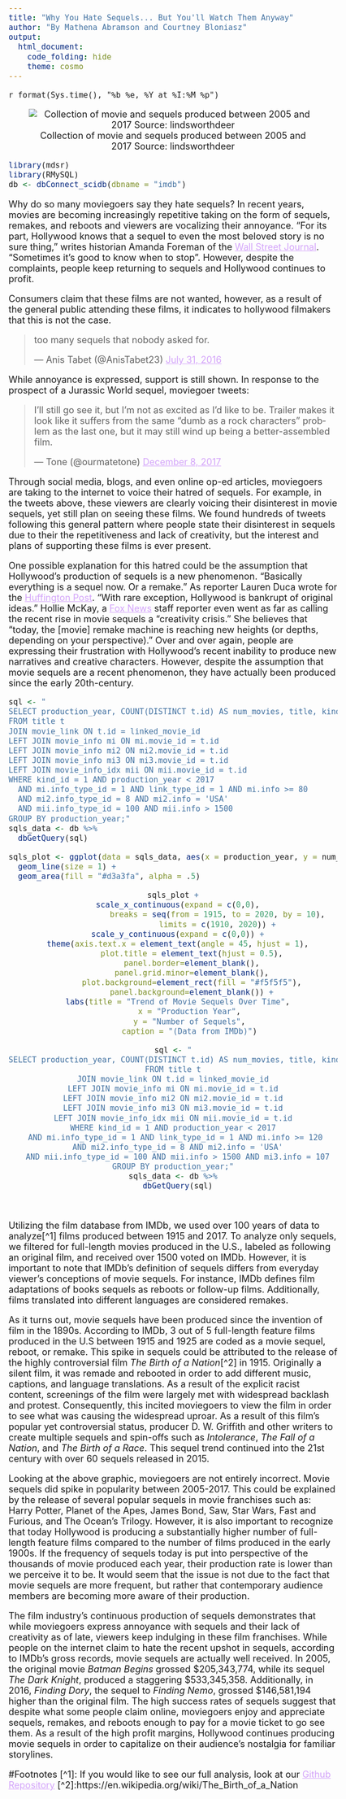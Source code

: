 ```yaml
---
title: "Why You Hate Sequels... But You'll Watch Them Anyway"
author: "By Mathena Abramson and Courtney Bloniasz"
output:
  html_document:
    code_folding: hide
    theme: cosmo
---
```

`r format(Sys.time(), "%b %e, %Y at %I:%M %p")`

<style>
body {
  font-size: 18px;
}

a{
  color: #d3a3fa;
}
</style>




<center>
![Collection of movie and sequels produced between 2005 and 2017 Source: lindsworthdeer](https://lindsworthdeer.files.wordpress.com/2016/02/mico-wars-why-holluywood-prefers-makine-movie-sequels-than-an-original-movie-25-02-2016-lhdeer-2.jpg)

</center>

```r
library(mdsr)
library(RMySQL)
db <- dbConnect_scidb(dbname = "imdb")
```

Why do so many moviegoers say they hate sequels? In recent years, movies are becoming increasingly repetitive taking on the form of sequels, remakes, and reboots and viewers are vocalizing their annoyance. “For its part, Hollywood knows that a sequel to even the most beloved story is no sure thing,” writes historian Amanda Foreman of the [Wall Street Journal](https://search-proquest-com.libproxy.smith.edu/docview/1970318821/9589209AD0FC43F9PQ/1?accountid=13911). “Sometimes it's good to know when to stop”. However, despite the complaints, people keep returning to sequels and Hollywood continues to profit.  

Consumers claim that these films are not wanted, however, as a result of the general public attending these films, it indicates to hollywood filmakers that this is not the case. 
<blockquote class="twitter-tweet" data-conversation="none" data-lang="en"><p lang="en" dir="ltr">too many sequels that nobody asked for.</p>&mdash; Anis Tabet (@AnisTabet23) <a href="https://twitter.com/AnisTabet23/status/759706117853241344?ref_src=twsrc%5Etfw">July 31, 2016</a></blockquote>
<script async src="https://platform.twitter.com/widgets.js" charset="utf-8"></script>


While annoyance is expressed, support is still shown. In response to the prospect of a Jurassic World sequel, moviegoer tweets:

<blockquote class="twitter-tweet" data-lang="en"><p lang="en" dir="ltr">I’ll still go see it, but I’m not as excited as I’d like to be. Trailer makes it look like it suffers from the same “dumb as a rock characters” problem as the last one, but it may still wind up being a better-assembled film.</p>&mdash; Tone (@ourmatetone) <a href="https://twitter.com/ourmatetone/status/939073476228468736?ref_src=twsrc%5Etfw">December 8, 2017</a></blockquote>
<script async src="https://platform.twitter.com/widgets.js" charset="utf-8"></script>

Through social media, blogs, and even online op-ed articles, moviegoers are taking to the internet to voice their hatred of sequels. For example, in the tweets above, these viewers are clearly voicing their disinterest in movie sequels, yet still plan on seeing these films. We found hundreds of tweets following this general pattern where people state their disinterest in sequels due to their the repetitiveness and lack of creativity, but the interest and plans of supporting these films is ever present.

One possible explanation for this hatred could be the assumption that Hollywood’s production of sequels is a new phenomenon. “Basically everything is a sequel now. Or a remake.” As reporter Lauren Duca wrote for the [Huffington Post](https://www.huffingtonpost.com/2015/06/17/middlebrow-sequels_n_7604782.html). “With rare exception, Hollywood is bankrupt of original ideas.”  Hollie McKay, a [Fox News](http://www.foxnews.com/entertainment/2011/08/01/creativity-crisis-has-remake-obsessed-hollywood-run-out-new-ideas.html) staff reporter even went as far as calling the recent rise in movie sequels a “creativity crisis.” She believes that “today, the [movie] remake machine is reaching new heights (or depths, depending on your perspective).” Over and over again, people are expressing their frustration with Hollywood’s recent inability to produce new narratives and creative characters. However, despite the assumption that movie sequels are a recent phenomenon, they have actually been produced since the early 20th-century.

```r
sql <- "
SELECT production_year, COUNT(DISTINCT t.id) AS num_movies, title, kind_id, link_type_id, production_year
FROM title t
JOIN movie_link ON t.id = linked_movie_id
LEFT JOIN movie_info mi ON mi.movie_id = t.id
LEFT JOIN movie_info mi2 ON mi2.movie_id = t.id
LEFT JOIN movie_info mi3 ON mi3.movie_id = t.id
LEFT JOIN movie_info_idx mii ON mii.movie_id = t.id
WHERE kind_id = 1 AND production_year < 2017
  AND mi.info_type_id = 1 AND link_type_id = 1 AND mi.info >= 80 
  AND mi2.info_type_id = 8 AND mi2.info = 'USA'
  AND mii.info_type_id = 100 AND mii.info > 1500 
GROUP BY production_year;"
sqls_data <- db %>%
  dbGetQuery(sql)
```

```r
sqls_plot <- ggplot(data = sqls_data, aes(x = production_year, y = num_movies)) +
  geom_line(size = 1) +
  geom_area(fill = "#d3a3fa", alpha = .5)
```

<center>
```r
sqls_plot +
  scale_x_continuous(expand = c(0,0),
                   breaks = seq(from = 1915, to = 2020, by = 10),
                   limits = c(1910, 2020)) +
  scale_y_continuous(expand = c(0,0)) +
  theme(axis.text.x = element_text(angle = 45, hjust = 1),
        plot.title = element_text(hjust = 0.5),
        panel.border=element_blank(),
        panel.grid.minor=element_blank(),
        plot.background=element_rect(fill = "#f5f5f5"),
        panel.background=element_blank()) +
  labs(title = "Trend of Movie Sequels Over Time",
       x = "Production Year",
       y = "Number of Sequels",
       caption = "(Data from IMDb)")
```

```r
sql <- "
SELECT production_year, COUNT(DISTINCT t.id) AS num_movies, title, kind_id, link_type_id, production_year
FROM title t
JOIN movie_link ON t.id = linked_movie_id
LEFT JOIN movie_info mi ON mi.movie_id = t.id
LEFT JOIN movie_info mi2 ON mi2.movie_id = t.id
LEFT JOIN movie_info mi3 ON mi3.movie_id = t.id
LEFT JOIN movie_info_idx mii ON mii.movie_id = t.id
WHERE kind_id = 1 AND production_year < 2017
  AND mi.info_type_id = 1 AND link_type_id = 1 AND mi.info >= 120 
  AND mi2.info_type_id = 8 AND mi2.info = 'USA'
  AND mii.info_type_id = 100 AND mii.info > 1500 AND mi3.info = 107
GROUP BY production_year;"
sqls_data <- db %>%
  dbGetQuery(sql)
```
</center>
</br>

Utilizing the film database from IMDb, we used over 100 years of data to analyze[^1] films produced between 1915 and 2017. To analyze only sequels, we filtered for full-length movies produced in the U.S., labeled as following an original film, and received over 1500 voted on IMDb. However, it is important to note that IMDb’s definition of sequels differs from everyday viewer’s conceptions of movie sequels. For instance, IMDb defines film adaptations of books sequels as reboots or follow-up films. Additionally, films translated into different languages are considered remakes. 

As it turns out, movie sequels have been produced since the invention of film in the 1890s. According to IMDb, 3 out of 5 full-length feature films produced in the U.S between 1915 and 1925 are coded as a movie sequel, reboot, or remake. This spike in sequels could be attributed to the release of the highly controversial film *The Birth of a Nation*[^2] in 1915. Originally a silent film, it was remade and rebooted in order to add different music, captions, and language translations. As a result of the explicit racist content, screenings of the film were largely met with widespread backlash and protest. Consequently, this incited moviegoers to view the film in order to see what was causing the widespread uproar. As a result of this film’s popular yet controversial status, producer D. W. Griffith and other writers to create multiple sequels and spin-offs such as *Intolerance*, *The Fall of a Nation*, and *The Birth of a Race*. This sequel trend continued into the 21st century with over 60 sequels released in 2015.

Looking at the above graphic, moviegoers are not entirely incorrect. Movie sequels did spike in popularity between 2005-2017. This could be explained by the release of several popular sequels in movie franchises such as: Harry Potter, Planet of the Apes, James Bond, Saw, Star Wars, Fast and Furious, and The Ocean's Trilogy. However, it is also important to recognize that today Hollywood is producing a substantially higher number of full-length feature films compared to the number of films produced in the early 1900s. If the frequency of sequels today is put into perspective of the thousands of movie produced each year, their production rate is lower than we perceive it to be. It would seem that the issue is not due to the fact that movie sequels are more frequent, but rather that contemporary audience members are becoming more aware of their production. 

The film industry’s continuous production of sequels demonstrates that while moviegoers express annoyance with sequels and their lack of creativity as of late, viewers keep indulging in these film franchises. While people on the internet claim to hate the recent upshot in sequels, according to IMDb’s gross records, movie sequels are actually well received. In 2005, the original movie *Batman Begins* grossed $205,343,774, while its sequel *The Dark Knight*, produced a staggering $533,345,358. Additionally, in 2016, *Finding Dory*, the sequel to *Finding Nemo*, grossed $146,581,194 higher than the original film. The high success rates of sequels suggest that despite what some people claim online, moviegoers enjoy and appreciate sequels, remakes, and reboots enough to pay for a movie ticket to go see them. As a result of the high profit margins, Hollywood continues producing movie sequels in order to capitalize on their audience’s nostalgia for familiar storylines. 




#Footnotes
[^1]: If you would like to see our full analysis, look at our [Github Repository](https://github.com/m-abramson/mp4)
[^2]:https://en.wikipedia.org/wiki/The_Birth_of_a_Nation

